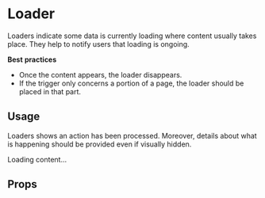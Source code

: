 <!--- Loader.stories.mdx --->


<Meta
  title="Design System/Atoms/Loader"
  component={Loader}
/>

# Loader

Loaders indicate some data is currently loading where content usually takes place. They help to notify users that loading is ongoing.

**Best** **practices**

- Once the content appears, the loader disappears.
- If the trigger only concerns a portion of a page, the loader should be placed in that part.


## Usage

Loaders shows an action has been processed. Moreover, details about what is happening should be provided even if visually hidden.

<Canvas>
  <Story name="base">
    <Loader>Loading content...</Loader>
  </Story>
</Canvas>

## Props

<ArgsTable of={Loader} />

